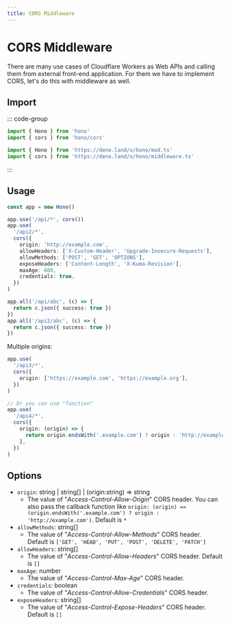 ```yaml
---
title: CORS Middleware
---
```


# CORS Middleware

There are many use cases of Cloudflare Workers as Web APIs and calling them from external front-end application.
For them we have to implement CORS, let's do this with middleware as well.

## Import

::: code-group

```ts [npm]
import { Hono } from 'hono'
import { cors } from 'hono/cors'
```

```ts [Deno]
import { Hono } from 'https://deno.land/x/hono/mod.ts'
import { cors } from 'https://deno.land/x/hono/middleware.ts'
```

:::

## Usage

```ts
const app = new Hono()

app.use('/api/*', cors())
app.use(
  '/api2/*',
  cors({
    origin: 'http://example.com',
    allowHeaders: ['X-Custom-Header', 'Upgrade-Insecure-Requests'],
    allowMethods: ['POST', 'GET', 'OPTIONS'],
    exposeHeaders: ['Content-Length', 'X-Kuma-Revision'],
    maxAge: 600,
    credentials: true,
  })
)

app.all('/api/abc', (c) => {
  return c.json({ success: true })
})
app.all('/api2/abc', (c) => {
  return c.json({ success: true })
})
```

Multiple origins:

```ts
app.use(
  '/api3/*',
  cors({
    origin: ['https://example.com', 'https://example.org'],
  })
)

// Or you can use "function"
app.use(
  '/api4/*',
  cors({
    origin: (origin) => {
      return origin.endsWith('.example.com') ? origin : 'http://example.com'
    },
  })
)
```

## Options

- `origin`: string | string[] | (origin:string) => string
  - The value of "_Access-Control-Allow-Origin_" CORS header. You can also pass the callback function like `origin: (origin) => (origin.endsWith('.example.com') ? origin : 'http://example.com')`. Default is `*`
- `allowMethods`: string[]
  - The value of "_Access-Control-Allow-Methods_" CORS header. Default is `['GET', 'HEAD', 'PUT', 'POST', 'DELETE', 'PATCH']`
- `allowHeaders`: string[]
  - The value of "_Access-Control-Allow-Headers_" CORS header. Default is `[]`
- `maxAge`: number
  - The value of "_Access-Control-Max-Age_" CORS header.
- `credentials`: boolean
  - The value of "_Access-Control-Allow-Credentials_" CORS header.
- `exposeHeaders`: string[]
  - The value of "_Access-Control-Expose-Headers_" CORS header. Default is `[]`
